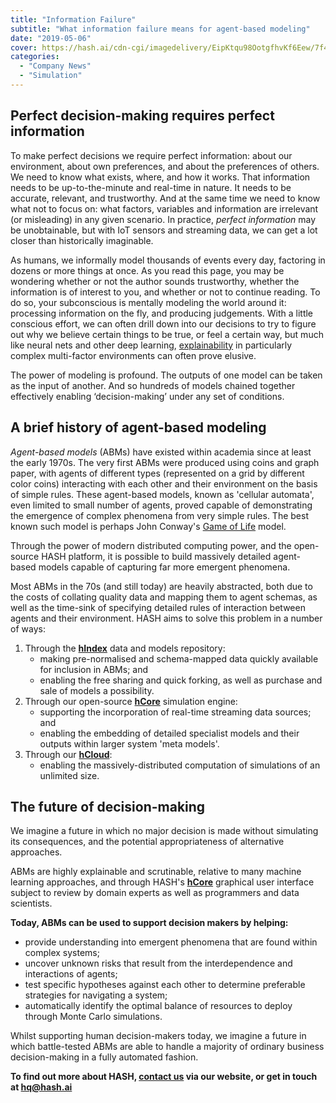 ```yaml
---
title: "Information Failure"
subtitle: "What information failure means for agent-based modeling"
date: "2019-05-06"
cover: https://hash.ai/cdn-cgi/imagedelivery/EipKtqu98OotgfhvKf6Eew/7f4084f0-698b-4843-dd9c-9e2c9beda600/public
categories:
  - "Company News"
  - "Simulation"
---
```


## Perfect decision-making requires perfect information

To make perfect decisions we require perfect information: about our environment, about own preferences, and about the preferences of others. We need to know what exists, where, and how it works. That information needs to be up-to-the-minute and real-time in nature. It needs to be accurate, relevant, and trustworthy. And at the same time we need to know what not to focus on: what factors, variables and information are irrelevant (or misleading) in any given scenario. In practice, _perfect information_ may be unobtainable, but with IoT sensors and streaming data, we can get a lot closer than historically imaginable.

As humans, we informally model thousands of events every day, factoring in dozens or more things at once. As you read this page, you may be wondering whether or not the author sounds trustworthy, whether the information is of interest to you, and whether or not to continue reading. To do so, your subconscious is mentally modeling the world around it: processing information on the fly, and producing judgements. With a little conscious effort, we can often drill down into our decisions to try to figure out why we believe certain things to be true, or feel a certain way, but much like neural nets and other deep learning, [explainability](https://en.wikipedia.org/wiki/Explainable_artificial_intelligence) in particularly complex multi-factor environments can often prove elusive.

The power of modeling is profound. The outputs of one model can be taken as the input of another. And so hundreds of models chained together effectively enabling ‘decision-making’ under any set of conditions.

## A brief history of agent-based modeling

_Agent-based models_ (ABMs) have existed within academia since at least the early 1970s. The very first ABMs were produced using coins and graph paper, with agents of different types (represented on a grid by different color coins) interacting with each other and their environment on the basis of simple rules. These agent-based models, known as 'cellular automata', even limited to small number of agents, proved capable of demonstrating the emergence of complex phenomena from very simple rules. The best known such model is perhaps John Conway's [Game of Life](https://en.wikipedia.org/wiki/Conway%27s_Game_of_Life) model.

Through the power of modern distributed computing power, and the open-source HASH platform, it is possible to build massively detailed agent-based models capable of capturing far more emergent phenomena.

Most ABMs in the 70s (and still today) are heavily abstracted, both due to the costs of collating quality data and mapping them to agent schemas, as well as the time-sink of specifying detailed rules of interaction between agents and their environment. HASH aims to solve this problem in a number of ways:

1. Through the **[hIndex](https://hash.ai/platform/index)** data and models repository:
   - making pre-normalised and schema-mapped data quickly available for inclusion in ABMs; and
   - enabling the free sharing and quick forking, as well as purchase and sale of models a possibility.
1. Through our open-source **[hCore](https://hash.ai/platform/core)** simulation engine:
   - supporting the incorporation of real-time streaming data sources; and
   - enabling the embedding of detailed specialist models and their outputs within larger system 'meta models'.
1. Through our **[hCloud](https://hash.ai/platform/cloud)**:
   - enabling the massively-distributed computation of simulations of an unlimited size.

## The future of decision-making

We imagine a future in which no major decision is made without simulating its consequences, and the potential appropriateness of alternative approaches.

ABMs are highly explainable and scrutinable, relative to many machine learning approaches, and through HASH's **[hCore](https://hash.ai/platform/core)** graphical user interface subject to review by domain experts as well as programmers and data scientists.

**Today, ABMs can be used to support decision makers by helping:**

- provide understanding into emergent phenomena that are found within complex systems;
- uncover unknown risks that result from the interdependence and interactions of agents;
- test specific hypotheses against each other to determine preferable strategies for navigating a system;
- automatically identify the optimal balance of resources to deploy through Monte Carlo simulations.

Whilst supporting human decision-makers today, we imagine a future in which battle-tested ABMs are able to handle a majority of ordinary business decision-making in a fully automated fashion.

**To find out more about HASH, [contact us](https://hash.ai/contact) via our website, or get in touch at [hq@hash.ai](mailto:hq@hash.ai)**
